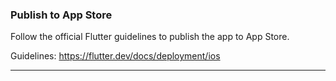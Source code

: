 

### Publish to App Store

Follow the official Flutter guidelines to publish the app to App Store.

Guidelines: https://flutter.dev/docs/deployment/ios

-------